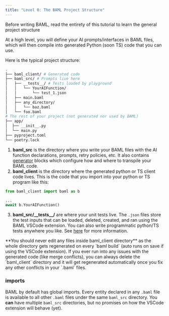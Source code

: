 ```yaml
---
title: "Level 0: The BAML Project Structure"
---
```


<Warning>
  Before writing BAML, read the entirety of this tutorial to learn the general project structure
</Warning>

At a high level, you will define your AI prompts/interfaces in BAML files, which will then compile into generated Python (soon TS) code that you can use.

Here is the typical project structure:

```bash
.
├── baml_client/ # Generated code
├── baml_src/ # Prompts live here
│   ├── __tests__/ # Tests loaded by playground
│   │   └── YourAIFunction/
│   │       └── test_1.json
│   ├── main.baml
│   ├── any_directory/
│   │   └── baz.baml
│   └── foo.baml
# The rest of your project (not generated nor used by BAML)
├── app/
│  ├── __init__.py
│  └── main.py
├── pyproject.toml
└── poetry.lock

```

1. **baml_src** is the directory where you write your BAML files with the AI function declarations, prompts, retry policies, etc. It also contains [generator](/v3/syntax/generator) blocks which configure how and where to transpile your BAML code.
2. **baml_client** is the directory where the generated python or TS client code lives. This is the code that you import into your python or TS program like this:

```python
from baml_client import baml as b

...
await b.YourAIFunction()
```

3. **baml_src/\_\_tests\_\_/** are where your unit tests live. The `.json` files store the test inputs that can be loaded, deleted, created, and ran using the BAML VSCode extension. You can also write programmatic python/TS tests anywhere you like. See [here](/v3/syntax/function-testing) for more information.

<Warning>
  **You should never edit any files inside baml_client directory** as the whole
  directory gets regenerated on every `baml build` (auto runs on save if using
  the VSCode extension).
</Warning>

<Tip>
  If you ever run into any issues with the generated code (like merge
  conflicts), you can always delete the `baml_client` directory and it will get
  regenerated automatically once you fix any other conflicts in your `.baml`
  files.
</Tip>

### imports

BAML by default has global imports. Every entity declared in any `.baml` file is available to all other `.baml` files under the same `baml_src` directory. You **can** have multiple `baml_src` directories, but no promises on how the VSCode extension will behave (yet).
